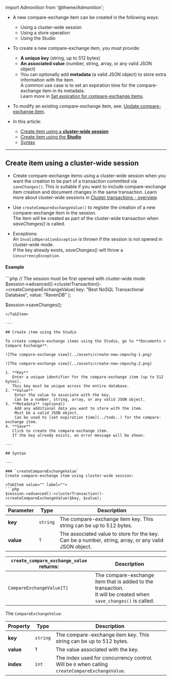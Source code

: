 ﻿import Admonition from '@theme/Admonition';

<Admonition type="note" title="">

* A new compare-exchange item can be created in the following ways:  
  * Using a cluster-wide session
  * Using a store operation  
  * Using the Studio  

* To create a new compare-exchange item, you must provide:  
  * **A unique key** (string, up to 512 bytes)  
  * **An associated value** (number, string, array, or any valid JSON object)
  * You can optionally add **metadata** (a valid JSON object) to store extra information with the item.    
    A common use case is to set an expiration time for the compare-exchange item in its metadata.  
    Learn more in [Set expiration for compare-exchange items](../compare-exchange/cmpxchg-expiration).     
 
* To modify an existing compare-exchange item, see: [Update compare-exchange item](../compare-exchange/update-cmpxchg-item).

* In this article:  
  * [Create item using a **cluster-wide session**](../compare-exchange/create-cmpxchg-items#create-item-using-a-cluster-wide-session)
  * [Create item using the **Studio**](../compare-exchange/create-cmpxchg-items#create-item-using-the-studio)
  * [Syntax](../compare-exchange/create-cmpxchg-items#syntax)

</Admonition>

---

## Create item using a cluster-wide session

* Create compare-exchange items using a cluster-wide session when you want the creation to be part of a transaction committed via `saveChanges()`. 
  This is suitable if you want to include compare-exchange item creation and document changes in the same transaction.
  Learn more about cluster-wide sessions in [Cluster transactions - overview](../client-api/session/cluster-transaction/overview).    
  
* Use `createCompareExchangeValue()` to register the creation of a new compare-exchange item in the session.  
  The item will be created as part of the cluster-wide transaction when _saveChanges()_ is called.
  
* Exceptions:  
  An `InvalidOperationException` is thrown if the session is not opened in cluster-wide mode.  
  If the key already exists, _saveChanges()_ will throw a `ConcurrencyException`.

#### Example

<TabItem value="" label="">
```php
// The session must be first opened with cluster-wide mode
$session->advanced()->clusterTransaction()->createCompareExchangeValue(
  key: "Best NoSQL Transactional Database",
  value: "RavenDB"
);

$session->saveChanges();
```
</TabItem>

---

## Create item using the Studio

To create compare-exchange items using the Studio, go to **Documents > Compare Exchange**.

![The compare-exchange view](../assets/create-new-cmpxchg-1.png)

![The compare-exchange view](../assets/create-new-cmpxchg-2.png)

1. **Key**  
   Enter a unique identifier for the compare-exchange item (up to 512 bytes).  
   This key must be unique across the entire database.
2. **Value**  
    Enter the value to associate with the key.  
    Can be a number, string, array, or any valid JSON object.
3. **Metadata** (optional)  
    Add any additional data you want to store with the item.  
    Must be a valid JSON object.  
    Can be used to [set expiration time](../todo..) for the compare-exchange item.  
4. **Save**  
   Click to create the compare-exchange item.  
   If the key already exists, an error message will be shown.

---

## Syntax

---

### `createCompareExchangeValue`  
Create compare-exchange item using cluster-wide session:

<TabItem value="" label="">
```php
$session->advanced()->clusterTransaction()->createCompareExchangeValue($key, $value);
```
</TabItem>

| Parameter  | Type     | Description                                                        |
|------------|----------|--------------------------------------------------------------------|
| **key**    | `string` | The compare-exchange item key. This string can be up to 512 bytes. |
| **value**  | `T`      | The associated value to store for the key.<br/>Can be a number, string, array, or any valid JSON object. |

| `create_compare_exchange_value` returns: | Description                                                                                           |
|---------------------------|----------------------------------------------------------------------------------------------------------------------|
| `CompareExchangeValue[T]` | The compare-exchange item that is added to the transaction.<br/>It will be created when `save_changes()` is called.  |

The `CompareExchangeValue`:

| Property   | Type     | Description                                                        |
|------------|----------|--------------------------------------------------------------------|
| **key**    | `string` | The compare-exchange item key. This string can be up to 512 bytes. |
| **value**  | `T`      | The value associated with the key.                                 |
| **index**  | `int`    | The index used for concurrency control.<br/>Will be `0` when calling `createCompareExchangeValue`. |   
